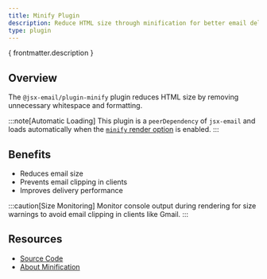 ```yaml
---
title: Minify Plugin
description: Reduce HTML size through minification for better email delivery
type: plugin
---
```


<p>{ frontmatter.description }</p>

## Overview

The `@jsx-email/plugin-minify` plugin reduces HTML size by removing unnecessary whitespace and formatting.

:::note[Automatic Loading]
This plugin is a `peerDependency` of `jsx-email` and loads automatically when the [`minify` render option](/core/render#method-options) is enabled.
:::

## Benefits

- Reduces email size
- Prevents email clipping in clients
- Improves delivery performance

:::caution[Size Monitoring]
Monitor console output during rendering for size warnings to avoid email clipping in clients like Gmail.
:::

## Resources

- [Source Code](https://github.com/shellscape/jsx-email/blob/main/packages/plugin-minify)
- [About Minification](<https://en.wikipedia.org/wiki/Minification_(programming)>)

